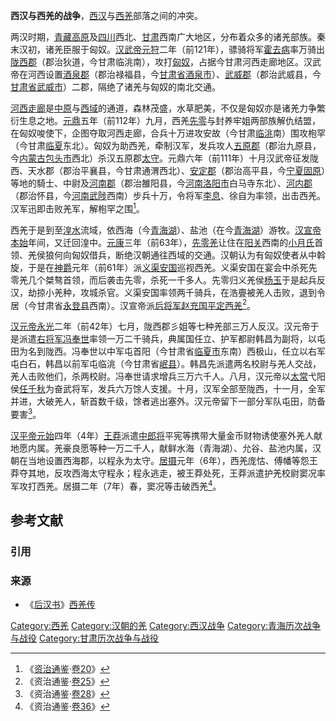 '''西汉与西羌的战争'''，[[西汉|西汉]]与[[西羌|西羌]]部落之间的冲突。

两汉时期，[[青藏高原|青藏高原]]及[[四川|四川]]西北、[[甘肃|甘肃]]西南广大地区，分布着众多的诸羌部族。秦末汉初，诸羌臣服于匈奴。[[汉武帝|汉武帝]][[元狩|元狩]]二年（前121年），骠骑将军[[霍去病|霍去病]]率万骑出[[陇西郡|陇西郡]]（郡治狄道，今甘肃临洮南），攻打[[匈奴|匈奴]]，占据今甘肃河西走廊地区。汉武帝在河西设置[[酒泉郡|酒泉郡]]（郡治禄福县，今[[甘肃省|甘肃省]][[酒泉市|酒泉市]]）、[[武威郡|武威郡]]（郡治武威县，今[[甘肃省|甘肃省]][[武威市|武威市]]）二郡，隔绝了诸羌与匈奴的南北交通。

[[河西走廊|河西走廊]]是[[中原|中原]]与[[西域|西域]]的通道，森林茂盛，水草肥美，不仅是匈奴亦是诸羌力争繁衍生息之地。[[元鼎|元鼎]]五年（前112年）九月，西羌[[先零|先零]]与封养牢姐两部族解仇结盟，在匈奴唆使下，企图夺取河西走廊，合兵十万进攻安故（今甘肃[[临洮|临洮]]南）围攻枹罕（今甘肃[[临夏|临夏]]东北）。匈奴为助西羌，牵制汉军，发兵攻人[[五原郡|五原郡]]（郡治九原县，今[[内蒙古|内蒙古]][[包头市|包头市]]西北）杀汉五原郡[[太守|太守]]。元鼎六年（前111年）十月汉武帝征发陇西、天水郡（郡治平襄县，今甘肃通渭西北）、[[安定郡|安定郡]]（郡治高平县，今[[宁夏|宁夏]][[固原|固原]]）等地的騎士、中尉及[[河南郡|河南郡]]（郡治雒阳县，今[[河南|河南]][[洛阳市|洛阳市]]白马寺东北）、[[河內郡_(中國)|河内郡]]（郡治怀县，今[[河南|河南]][[武陟|武陟]]西南）步兵十万，令将军[[李息|李息]]、徐自为率领，出击西羌。汉军迅即击败羌军，解枹罕之围<ref>《[[资治通鉴|资治通鉴]]·[[s:資治通鑑/卷020|卷20]]》</ref>。

西羌于是到至[[湟水|湟水]]流域，依西海（今[[青海湖|青海湖]]）、盐池（在今[[青海湖|青海湖]]）游牧。[[汉宣帝|汉宣帝]][[本始|本始]]年间，又迁回湟中。[[元康_(西汉)|元康]]三年（前63年），[[先零羌|先零羌]]让住在[[阳关|阳关]]西南的[[小月氏|小月氏]]首领、羌侯狼何向匈奴借兵，断绝汉朝通往西域的交通。汉朝认为有匈奴使者从中斡旋，于是在[[神爵|神爵]]元年（前61年）派[[义渠安国|义渠安国]]巡视西羌。义渠安国在宴会中杀死先零羌几个桀骜首领，而后袭击先零，杀死一千多人。先零归义羌侯[[杨玉|杨玉]]于是起兵反汉，劫掠小羌种，攻城杀官。义渠安国率领两千骑兵，在浩亹被羌人击败，退到令居（今甘肃省[[永登县|永登县]]西南）。汉宣帝派[[后将军|后将军]][[赵充国|赵充国]][[赵充国平西羌之战|平定西羌]]<ref>《资治通鉴·[[s:資治通鑑/卷025|卷25]]》</ref>。

[[汉元帝|汉元帝]][[永光_(西汉)|永光]]二年（前42年）七月，陇西郡彡姐等七种羌部三万人反汉。汉元帝于是派遣[[右将军|右将军]][[冯奉世|冯奉世]]率领一万二千骑兵，典属国任立、护军都尉韩昌为副将，以屯田为名到陇西。冯奉世以中军屯首阳（今甘肃省[[临夏市|临夏市]]东南）西极山，任立以右军屯白石，韩昌以前军屯临洮（今甘肃省[[岷县|岷县]]）。韩昌先派遣两名校尉与羌人交战，羌人击败他们，杀两校尉。冯奉世请求增兵三万六千人。八月，汉元帝以[[太常|太常]]弋阳侯[[任千秋|任千秋]]为奋武将军，发兵六万馀人支援。十月，汉军全部至陇西，十一月，全军并进，大破羌人，斩首数千级，馀者逃出塞外。汉元帝留下一部分军队屯田，防备要害<ref>《资治通鉴·[[s:資治通鑑/卷028|卷28]]》</ref>。

[[汉平帝|汉平帝]][[元始_(西汉)|元始]]四年（4年）[[王莽|王莽]]派遣[[中郎将|中郎将]]平宪等携带大量金币财物诱使塞外羌人献地愿内属。羌豪良愿等种一万二千人，献鲜水海（青海湖）、允谷、盐池内属，汉朝在当地设置西海郡，以程永为太守。[[居摄|居摄]]元年（6年），西羌庞怙、傅幡等怨王莽夺其地，反攻西海太守程永；程永逃走，被王莽处死，王莽派遣护羌校尉窦况率军攻打西羌。居摄二年（7年）春，窦况等击破西羌<ref>《资治通鉴·[[s:資治通鑑/卷036|卷36]]》</ref>。

== 参考文献 ==
=== 引用 ===
{{Reflist|2}}
=== 来源 ===
*《[[后汉书|后汉书]]》[[s:後漢書/卷87|西羌传]]

{{DEFAULTSORT:X}}
[[Category:西羌|Category:西羌]]
[[Category:汉朝的羌|Category:汉朝的羌]]
[[Category:西汉战争|Category:西汉战争]]
[[Category:青海历次战争与战役|Category:青海历次战争与战役]]
[[Category:甘肃历次战争与战役|Category:甘肃历次战争与战役]]
